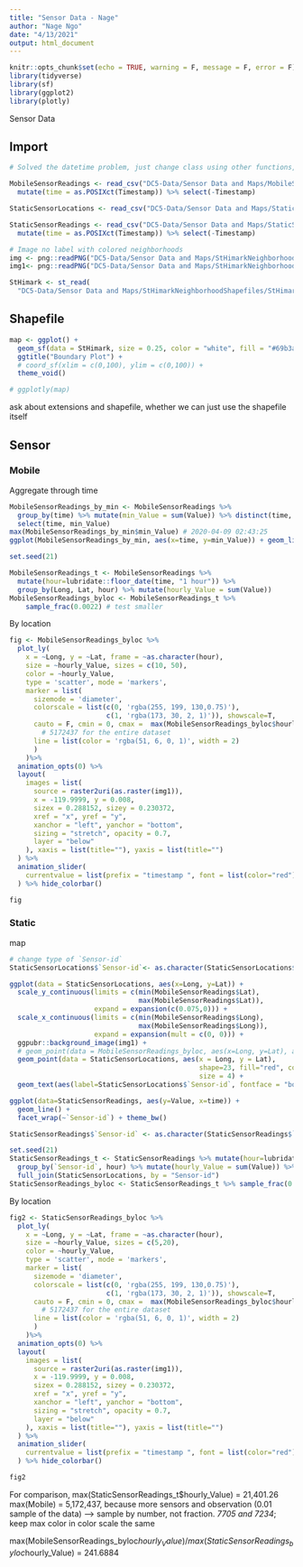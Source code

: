 ```yaml
---
title: "Sensor Data - Nage"
author: "Nage Ngo"
date: "4/13/2021"
output: html_document
---
```


```r
knitr::opts_chunk$set(echo = TRUE, warning = F, message = F, error = F)
library(tidyverse)
library(sf)
library(ggplot2)
library(plotly)
```

Sensor Data

## Import
```r
# Solved the datetime problem, just change class using other functions, not readr

MobileSensorReadings <- read_csv("DC5-Data/Sensor Data and Maps/MobileSensorReadings.csv") %>% 
  mutate(time = as.POSIXct(Timestamp)) %>% select(-Timestamp)

StaticSensorLocations <- read_csv("DC5-Data/Sensor Data and Maps/StaticSensorLocations.csv")

StaticSensorReadings <- read_csv("DC5-Data/Sensor Data and Maps/StaticSensorReadings.csv") %>% 
  mutate(time = as.POSIXct(Timestamp)) %>% select(-Timestamp)

# Image no label with colored neighborhoods
img <- png::readPNG("DC5-Data/Sensor Data and Maps/StHimarkNeighborhoodMapNoLabels.png")
img1<- png::readPNG("DC5-Data/Sensor Data and Maps/StHimarkNeighborhoodMap.png")
```

```r
StHimark <- st_read(
  "DC5-Data/Sensor Data and Maps/StHimarkNeighborhoodShapefiles/StHimark.shp")
```

## Shapefile 

```r
map <- ggplot() + 
  geom_sf(data = StHimark, size = 0.25, color = "white", fill = "#69b3a2") + 
  ggtitle("Boundary Plot") + 
  # coord_sf(xlim = c(0,100), ylim = c(0,100)) +
  theme_void() 

# ggplotly(map)
```

ask about extensions and shapefile, whether we can just use the shapefile itself 


## Sensor 

### Mobile

Aggregate through time 

```r
MobileSensorReadings_by_min <- MobileSensorReadings %>%
  group_by(time) %>% mutate(min_Value = sum(Value)) %>% distinct(time, .keep_all=T)%>%
  select(time, min_Value)
max(MobileSensorReadings_by_min$min_Value) # 2020-04-09 02:43:25	
ggplot(MobileSensorReadings_by_min, aes(x=time, y=min_Value)) + geom_line()
```


```r
set.seed(21)

MobileSensorReadings_t <- MobileSensorReadings %>%
  mutate(hour=lubridate::floor_date(time, "1 hour")) %>%
  group_by(Long, Lat, hour) %>% mutate(hourly_Value = sum(Value))
MobileSensorReadings_byloc <- MobileSensorReadings_t %>% 
    sample_frac(0.0022) # test smaller
```

By location

```r
fig <- MobileSensorReadings_byloc %>%
  plot_ly(
    x = ~Long, y = ~Lat, frame = ~as.character(hour), 
    size = ~hourly_Value, sizes = c(10, 50),
    color = ~hourly_Value, 
    type = 'scatter', mode = 'markers', 
    marker = list(
      sizemode = 'diameter',
      colorscale = list(c(0, 'rgba(255, 199, 130,0.75)'),
                        c(1, 'rgba(173, 30, 2, 1)')), showscale=T,
      cauto = F, cmin = 0, cmax =  max(MobileSensorReadings_byloc$hourly_Value),
        # 5172437 for the entire dataset
      line = list(color = 'rgba(51, 6, 0, 1)', width = 2)
      )
    )%>%
  animation_opts(0) %>%
  layout(
    images = list(
      source = raster2uri(as.raster(img1)),
      x = -119.9999, y = 0.008,
      sizex = 0.288152, sizey = 0.230372,
      xref = "x", yref = "y",
      xanchor = "left", yanchor = "bottom",
      sizing = "stretch", opacity = 0.7,
      layer = "below"
    ), xaxis = list(title=""), yaxis = list(title="")
  ) %>%
  animation_slider(
    currentvalue = list(prefix = "timestamp ", font = list(color="red"))
  ) %>% hide_colorbar()

fig
```


### Static

map 

```r
# change type of `Sensor-id`
StaticSensorLocations$`Sensor-id`<- as.character(StaticSensorLocations$`Sensor-id`)

ggplot(data = StaticSensorLocations, aes(x=Long, y=Lat)) + 
  scale_y_continuous(limits = c(min(MobileSensorReadings$Lat),
                                max(MobileSensorReadings$Lat)),
                     expand = expansion(c(0.075,0))) +
  scale_x_continuous(limits = c(min(MobileSensorReadings$Long),
                                max(MobileSensorReadings$Long)),
                     expand = expansion(mult = c(0, 0))) + 
  ggpubr::background_image(img1) +
  # geom_point(data = MobileSensorReadings_byloc, aes(x=Long, y=Lat), alpha = 0.2) +
  geom_point(data = StaticSensorLocations, aes(x = Long, y = Lat), 
                                               shape=23, fill="red", color="black",
                                               size = 4) +
  geom_text(aes(label=StaticSensorLocations$`Sensor-id`, fontface = "bold", size = 12),hjust=-0.75, vjust=1)

```
 

```r
ggplot(data=StaticSensorReadings, aes(y=Value, x=time)) +
  geom_line() + 
  facet_wrap(~`Sensor-id`) + theme_bw()

StaticSensorReadings$`Sensor-id` <- as.character(StaticSensorReadings$`Sensor-id`)

set.seed(21)
StaticSensorReadings_t <- StaticSensorReadings %>% mutate(hour=lubridate::floor_date(time, "1 hour")) %>%
  group_by(`Sensor-id`, hour) %>% mutate(hourly_Value = sum(Value)) %>%
  full_join(StaticSensorLocations, by = "Sensor-id")
StaticSensorReadings_byloc <- StaticSensorReadings_t %>% sample_frac(0.01)
```

By location

```r
fig2 <- StaticSensorReadings_byloc %>%
  plot_ly(
    x = ~Long, y = ~Lat, frame = ~as.character(hour), 
    size = ~hourly_Value, sizes = c(5,20),
    color = ~hourly_Value, 
    type = 'scatter', mode = 'markers', 
    marker = list(
      sizemode = 'diameter',
      colorscale = list(c(0, 'rgba(255, 199, 130,0.75)'),
                        c(1, 'rgba(173, 30, 2, 1)')), showscale=T,
      cauto = F, cmin = 0, cmax =  max(MobileSensorReadings_byloc$hourly_Value),
        # 5172437 for the entire dataset
      line = list(color = 'rgba(51, 6, 0, 1)', width = 2)
      )
    )%>%
  animation_opts(0) %>%
  layout(
    images = list(
      source = raster2uri(as.raster(img1)),
      x = -119.9999, y = 0.008,
      sizex = 0.288152, sizey = 0.230372,
      xref = "x", yref = "y",
      xanchor = "left", yanchor = "bottom",
      sizing = "stretch", opacity = 0.7,
      layer = "below"
    ), xaxis = list(title=""), yaxis = list(title="")
  ) %>%
  animation_slider(
    currentvalue = list(prefix = "timestamp ", font = list(color="red"))
  ) %>% hide_colorbar()

fig2
```


For comparison, max(StaticSensorReadings_t$hourly_Value) = 21,401.26
max(Mobile) = 5,172,437, because more sensors and observation (0.01 sample of the data)
--> sample by number, not fraction. *7705 and 7234*; keep max color in color scale the same

max(MobileSensorReadings_byloc$hourly_Value)/max(StaticSensorReadings_byloc$hourly_Value) = 241.6884